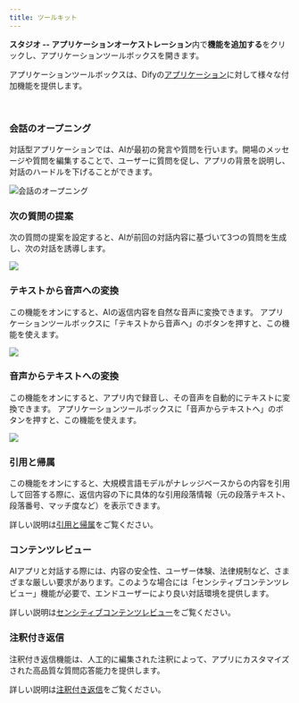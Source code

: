 ```yaml
---
title: ツールキット
---
```



**スタジオ -- アプリケーションオーケストレーション**内で**機能を追加する**をクリックし、アプリケーションツールボックスを開きます。

アプリケーションツールボックスは、Difyの[アプリケーション](/ja-jp/guides/application-orchestrate/chatbot-application)に対して様々な付加機能を提供します。

<div class="image-side-by-side">
  <img
src="https://assets-docs.dify.ai/dify-enterprise-mintlify/jp/guides/application-orchestrate/app-toolkits/c7c024ebca12339a7f497f0eda72a64b.png"
className="mx-auto"
alt=""
/>
  <img
src="https://assets-docs.dify.ai/dify-enterprise-mintlify/jp/guides/application-orchestrate/app-toolkits/4b518bd1682332a674c35d5eaf812dff.png"
className="mx-auto"
alt=""
/>
</div>

### 会話のオープニング

対話型アプリケーションでは、AIが最初の発言や質問を行います。開場のメッセージや質問を編集することで、ユーザーに質問を促し、アプリの背景を説明し、対話のハードルを下げることができます。

![会話のオープニング](https://assets-docs.dify.ai/dify-enterprise-mintlify/jp/guides/application-orchestrate/app-toolkits/d12afc44dc5c0ffe83395fc00abb0039.png)

### 次の質問の提案

次の質問の提案を設定すると、AIが前回の対話内容に基づいて3つの質問を生成し、次の対話を誘導します。

![](https://assets-docs.dify.ai/dify-enterprise-mintlify/jp/guides/application-orchestrate/app-toolkits/ff7d0c23ec0ff81a9a29b1451b1df546.png)

### テキストから音声への変換

この機能をオンにすると、AIの返信内容を自然な音声に変換できます。 アプリケーションツールボックスに「テキストから音声へ」のボタンを押すと、この機能を使えます。

![](https://assets-docs.dify.ai/dify-enterprise-mintlify/jp/guides/application-orchestrate/app-toolkits/a97a8ce736c8f067a2049a4a1934064d.png)

### 音声からテキストへの変換

この機能をオンにすると、アプリ内で録音し、その音声を自動的にテキストに変換できます。 アプリケーションツールボックスに「音声からテキストへ」のボタンを押すと、この機能を使えます。

![](https://assets-docs.dify.ai/dify-enterprise-mintlify/jp/guides/application-orchestrate/app-toolkits/323f5b74bd92d1dee9c374ebe0a9cd77.png)

### 引用と帰属

この機能をオンにすると、大規模言語モデルがナレッジベースからの内容を引用して回答する際に、返信内容の下に具体的な引用段落情報（元の段落テキスト、段落番号、マッチ度など）を表示できます。

詳しい説明は[引用と帰属](/ja-jp/guides/knowledge-base/retrieval-test-and-citation)をご覧ください。

### コンテンツレビュー

AIアプリと対話する際には、内容の安全性、ユーザー体験、法律規制など、さまざまな厳しい要求があります。このような場合には「センシティブコンテンツレビュー」機能が必要で、エンドユーザーにより良い対話環境を提供します。

詳しい説明は[センシティブコンテンツレビュー](/ja-jp/guides/application-orchestrate/app-toolkits/moderation-tool)をご覧ください。

### 注釈付き返信

注釈付き返信機能は、人工的に編集された注釈によって、アプリにカスタマイズされた高品質な質問応答能力を提供します。

詳しい説明は[注釈付き返信](/ja-jp/guides/annotation/annotation-reply)をご覧ください。
